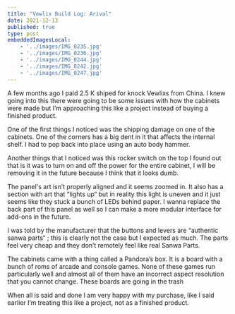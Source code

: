 ```yaml
---
title: "Vewlix Build Log: Arival"
date: 2021-12-13
published: true
type: post
embeddedImagesLocal:
    - '../images/IMG_0235.jpg'
    - '../images/IMG_0236.jpg'
    - '../images/IMG_0244.jpg'
    - '../images/IMG_0242.jpg'
    - '../images/IMG_0247.jpg'
---
```


<GatsbyImage alt='The Vewlix Cabs' image={getImage(props.localImages[0])} />

A few months ago I paid 2.5 K shiped for knock Vewlixs from China. I knew going into this there were going to be some issues with how the cabinets were made but I’m approaching this like a project instead of buying a finished product.

<GatsbyImage alt='Shipping damage' image={getImage(props.localImages[1])} />

One of the first things I noticed was the shipping damage on one of the cabinets. One of the corners has a big dent in it that affects the internal shelf. I had to pop back into place using an auto body hammer.

<GatsbyImage alt='Rocker switch' image={getImage(props.localImages[2])} />

Another things that I noticed was this rocker switch on the top I found out that is it was to turn on and off the power for the entire cabinet, I will be removing it in the future because I think that it looks dumb.

<GatsbyImage alt='Panel' image={getImage(props.localImages[3])} />

The panel's art isn’t properly aligned and it seems zoomed in. It also has a section with art that “lights up“ but in reality this light is uneven and it just seems like they stuck a bunch of LEDs behind paper. I wanna replace the back part of this panel as well so I can make a more modular interface for add-ons in the future.

I was told by the manufacturer that the buttons and levers are “authentic sanwa parts“ ; this is clearly not the case but I expected as much. The parts feel very cheap and they don’t remotely feel like real Sanwa Parts.

<GatsbyImage alt='Pandora’s box' image={getImage(props.localImages[4])} />

The cabinets came with a thing called a Pandora’s box. It is a board with a bunch of roms of arcade and console games. None of these games run particularly well and almost all of them have an incorrect aspect resolution that you cannot change. These boards are going in the trash

When all is said and done I am very happy with my purchase, like I said earlier I’m treating this like a project, not as a finished product.
